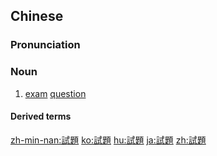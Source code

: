 {{also|试题}}
==Chinese==
{{zh-forms|s=试题}}

===Pronunciation===
{{zh-pron
|m=shìtí
|c=si3 tai4
|mn=chhì-tê/chhì-tôe
|cat=n
}}

===Noun===
{{zh-noun}}

# [[exam]] [[question]]

====Derived terms====
{{zh-der|試題冊}}

[[zh-min-nan:試題]]
[[ko:試題]]
[[hu:試題]]
[[ja:試題]]
[[zh:試題]]